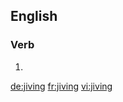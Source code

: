 
==English==

===Verb===
{{head|en|present participle}}

# {{present participle of|jive|lang=en}}

[[de:jiving]]
[[fr:jiving]]
[[vi:jiving]]